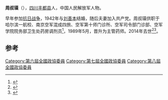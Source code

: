 '''周叔璜'''（{{bd|1919年|9月|2014年|11月30日|catIdx=Zhou}}），[[四川|四川]][[丰都县|丰都县]]人，中国人民解放军人物。

早年参加[[抗日战争|抗日战争]]，1942年与[[刘善本|刘善本]]结婚，随后夫妻加入共产党。周叔璜供职于哈尔滨一航校、南京空军混成四旅、空军第十师门诊所、空军司令部门诊部、空军学院院务部卫生处药房调剂员<ref>{{cite news|title=国民党空军驾机起义第一人刘善本将军夫人周叔璜访谈录|url=http://dangshi.people.com.cn/GB/85038/8995102.html|accessdate=2014-12-06|newspaper=人民网|archive-date=2017-09-01|archive-url=https://web.archive.org/web/20170901174836/http://dangshi.people.com.cn/GB/85038/8995102.html|dead-url=no}}</ref>，1989年5月，晋升为主管药师。2014年去世<ref>{{cite news|title=特稿：刘善本将军的夫人周叔璜同志逝世 享年95岁|url=http://www.crt.com.cn/news2007/news/HStop/141259110HI134FJ817AJ5H3G8C8J.html|accessdate=2014-12-06|newspaper=中红网—中国红色旅游网|archive-date=2015-09-23|archive-url=https://web.archive.org/web/20150923211346/http://www.crt.com.cn/news2007/news/HStop/141259110HI134FJ817AJ5H3G8C8J.html|dead-url=no}}</ref><ref>{{cite news|title=周叔璜同志逝世|url=http://cpc.people.com.cn/n/2014/1206/c87393-26160438.html|accessdate=2014-12-06|newspaper=人民网|archive-date=2019-07-28|archive-url=https://web.archive.org/web/20190728212752/http://cpc.people.com.cn/n/2014/1206/c87393-26160438.html|dead-url=no}}</ref>。

==参考==
{{reflist}}
{{中国政治人物小作品}}
[[Category:第六屆全國政協委員|Category:第六屆全國政協委員]]
[[Category:第七屆全國政協委員|Category:第七屆全國政協委員]]
[[Category:第八屆全國政協委員|Category:第八屆全國政協委員]]
